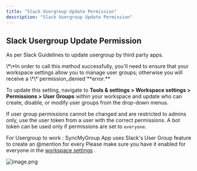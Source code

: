 ```yaml
---
title: "Slack Usergroup Update Permission"
description: "Slack Usergroup Update Permission"
---
```



## Slack Usergroup Update Permission

As per Slack Guidelines to update usergroup by third party apps.

<Warning>
  \*\*In order to call this method successfully, you'll need to ensure that your workspace settings allow you to manage user groups; otherwise you will receive a \*\*`permission_denied`**error.**

  To update this setting, navigate to **Tools & settings \> Workspace settings \> Permissions \> User Groups** within your workspace and update who can create, disable, or modify user groups from the drop-down menus.

  If user group permissions cannot be changed and are restricted to admins only, use the user token from a user with the correct permissions. A bot token can be used only if permissions are set to `everyone`.
</Warning>

For Usergroup to work : SyncMyGroup App uses Slack's User Group feature to create an @mention for every   Please make sure you have it enabled for everyone in the [workspace settings](https://my.slack.com/admin/settings#user_group_restrictions) .

![image.png](/images/image.png)